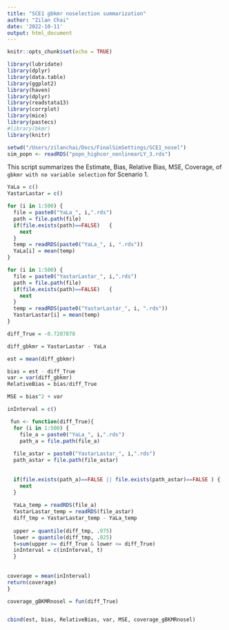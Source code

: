```yaml
---
title: "SCE1 gbkmr noselection summarization"
author: "Zilan Chai"
date: '2022-10-11'
output: html_document
---
```


```r
knitr::opts_chunk$set(echo = TRUE)

library(lubridate)
library(dplyr)
library(data.table)
library(ggplot2) 
library(haven)
library(dplyr)
library(readstata13) 
library(corrplot)
library(mice)
library(pastecs)
#library(bkmr) 
library(knitr)
```

```r
setwd("/Users/zilanchai/Docs/FinalSimSettings/SCE1_nosel")
sim_popn <- readRDS("popn_highcor_nonlinearLY_3.rds")  
```

This script summarizes the Estimate, Bias, Relative Bias,  MSE, Coverage, of `gbkmr with no variable selection` for Scenario 1.  

```r

YaLa = c()
YastarLastar = c()

for (i in 1:500) {
  file = paste0("YaLa_", i,".rds")
  path = file.path(file)
  if(file.exists(path)==FALSE)   {
    next
  }
  temp = readRDS(paste0("YaLa_", i, ".rds"))
  YaLa[i] = mean(temp)
}

for (i in 1:500) {
  file = paste0("YastarLastar_", i,".rds")
  path = file.path(file)
  if(file.exists(path)==FALSE)   {
    next
  }
  temp = readRDS(paste0("YastarLastar_", i, ".rds"))
  YastarLastar[i] = mean(temp)
}

```


```r
diff_True = -0.7207878

diff_gbkmr = YastarLastar - YaLa

est = mean(diff_gbkmr)

bias = est - diff_True
var = var(diff_gbkmr)
RelativeBias = bias/diff_True

MSE = bias^2 + var

inInterval = c()

 fun <- function(diff_True){
  for (i in 1:500) {
    file_a = paste0("YaLa_", i,".rds")
    path_a = file.path(file_a)
  
  file_astar = paste0("YastarLastar_", i,".rds")
  path_astar = file.path(file_astar)
  
  
  if(file.exists(path_a)==FALSE || file.exists(path_astar)==FALSE ) { 
    next  
  }
  
  YaLa_temp = readRDS(file_a)
  YastarLastar_temp = readRDS(file_astar)
  diff_tmp = YastarLastar_temp - YaLa_temp 
   
  upper = quantile(diff_tmp, .975) 
  lower = quantile(diff_tmp, .025) 
  t=sum(upper >= diff_True & lower <= diff_True)
  inInterval = c(inInterval, t) 
  } 
   
   
coverage = mean(inInterval)
return(coverage)
}

coverage_gBKMRnosel = fun(diff_True)


cbind(est, bias, RelativeBias, var, MSE, coverage_gBKMRnosel)
``` 
